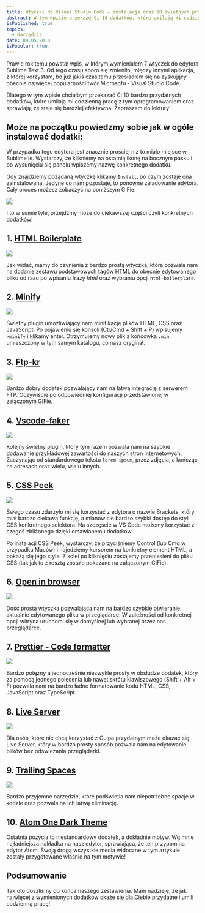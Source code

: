 ```yaml
---
title: Wtyczki do Visual Studio Code – instalacja oraz 10 świetnych przykładów
abstract: W tym wpisie przekażę Ci 10 dodatków, które umilają mi codzienną pracę z Visual Studio Code i sprawiają, że staje się bardziej efektywna.
isPublished: true
topics:
  - Narzędzia
date: 08.05.2018
isPopular: true
---
```


Prawie rok temu powstał wpis, w którym wymieniałem 7 wtyczek do edytora Sublime Text 3. Od tego czasu sporo się zmieniło, między innymi aplikacja, z której korzystam, bo już jakiś czas temu przesiadłem się na zyskujący obecnie najwięcej popularności twór Microsofu - Visual Studio Code.

Dlatego w tym wpisie chciałbym przekazać Ci 10 bardzo przydatnych dodatków, które umilają mi codzienną pracę z tym oprogramowaniem oraz sprawiają, że staje się bardziej efektywna. Zapraszam do lektury!

## Może na początku powiedzmy sobie jak w ogóle instalować dodatki:

W przypadku tego edytora jest znacznie prościej niż to miało miejsce w Sublime\'ie. Wystarczy, że klikniemy na ostatnią ikonę na bocznym pasku i po wysunięciu się panelu wpiszemy nazwę konkretnego dodatku.

Gdy znajdziemy pożądaną wtyczkę klikamy `Install`, po czym zostaje ona zainstalowana. Jedyne co nam pozostaje, to ponowne załadowanie edytora. Cały proces możesz zobaczyć na poniższym GIFie:

![](./instalacja.gif)

I to w sumie tyle, przejdźmy może do ciekawszej części czyli konkretnych dodatków!

## 1. [HTML Boilerplate](https://marketplace.visualstudio.com/items?itemName=sidthesloth.html5-boilerplate)

![](./wtyczka-1.gif)

Jak widać, mamy do czynienia z bardzo prostą wtyczką, która pozwala nam na dodanie zestawu podstawowych tagów HTML do obecnie edytowanego pliku od razu po wpisaniu frazy _html_ oraz wybraniu opcji `html-boilerplate`.

## 2. [Minify](https://marketplace.visualstudio.com/items?itemName=HookyQR.minify)

![](./wtyczka-2.gif)

Świetny plugin umożliwiający nam minifikację plików HTML, CSS oraz JavaScript. Po pojawieniu się konsoli (Ctr/Cmd + Shift + P) wpisujemy `>minify` i klikamy enter. Otrzymujemy nowy plik z końcówką `.min`, umieszczony w tym samym katalogu, co nasz oryginał.

## 3. [Ftp-kr](https://marketplace.visualstudio.com/items?itemName=ruakr.ftp-kr)

![](./wtyczka-3.gif)

Bardzo dobry dodatek pozwalający nam na łatwą integrację z serwerem FTP. Oczywiście po odpowiedniej konfiguracji przedstawionej w załączonym GIFie.

## 4. [Vscode-faker](https://marketplace.visualstudio.com/items?itemName=deerawan.vscode-faker)

![](./wtyczka-4.gif)

Kolejny świetny plugin, który tym razem pozwala nam na szybkie dodawanie przykładowej zawartości do naszych stron internetowych. Zaczynając od standardowego tekstu `lorem ipsum`, przez zdjęcia, a kończąc na adresach oraz wielu, wielu innych.

## 5. [CSS Peek](https://marketplace.visualstudio.com/items?itemName=pranaygp.vscode-css-peek)

![](./wtyczka-5.gif)

Swego czasu zdarzyło mi się korzystać z edytora o nazwie Brackets, który miał bardzo ciekawą funkcję, a mianowicie bardzo szybki dostęp do styli CSS konkretnego selektora. Na szczęście w VS Code możemy korzystać z czegoś zbliżonego dzięki omawianemu dodatkowi.

Po instalacji CSS Peek, wystarczy, że przyciśniemy Control (lub Cmd w przypadku Maców) i najedziemy kursorem na konkretny element HTML, a pokażą się jego style. Z kolei po kliknięciu zostajemy przeniesieni do pliku CSS (tak jak to z resztą zostało pokazane na załączonym GIFie).

## 6. [Open in browser](https://marketplace.visualstudio.com/items?itemName=techer.open-in-browser)

![](./wtyczka-6.gif)

Dość prosta wtyczka pozwalająca nam na bardzo szybkie otwieranie aktualnie edytowanego pliku w przeglądarce. W zależności od konkretnej opcji witryna uruchomi się w domyślnej lub wybranej przez nas przeglądarce.

## 7. [Prettier - Code formatter](https://marketplace.visualstudio.com/items?itemName=esbenp.prettier-vscode)

![](./wtyczka-7.gif)

Bardzo potężny a jednocześnie niezwykle prosty w obsłudze dodatek, który za pomocą jednego polecenia lub nawet skrótu klawiszowego (Shift + Alt + F) pozwala nam na bardzo ładne formatowanie kodu HTML, CSS, JavaScript oraz TypeScript.

## 8. [Live Server](https://marketplace.visualstudio.com/items?itemName=ritwickdey.LiveServer)

![](./wtyczka-8.gif)

Dla osób, które nie chcą korzystać z Gulpa przydatnym może okazać się Live Server, który w bardzo prosty sposób pozwala nam na edytowanie plików bez odświeżania przeglądarki.

## 9. [Trailing Spaces](https://marketplace.visualstudio.com/items?itemName=shardulm94.trailing-spaces)

![](./wtyczka-9.gif)

Bardzo przyjemne narzędzie, które podświetla nam niepotrzebne spacje w kodzie oraz pozwala na ich łatwą eliminację.

## 10. [Atom One Dark Theme](https://marketplace.visualstudio.com/items?itemName=akamud.vscode-theme-onedark)

Ostatnia pozycja to niestandardowy dodatek, a dokładnie motyw. Wg mnie najładniejsza nakładka na nasz edytor, sprawiająca, że ten przypomina edytor Atom. Swoją drogą wszystkie media widoczne w tym artykule zostały przygotowane właśnie na tym motywie!

## Podsumowanie

Tak oto doszliśmy do końca naszego zestawienia. Mam nadzieję, że jak najwięcej z wymienionych dodatków okaże się dla Ciebie przydatne i umili codzienną pracę!
